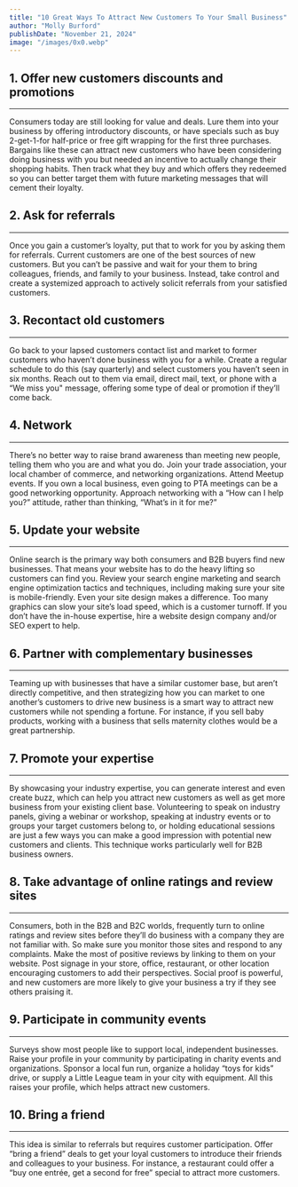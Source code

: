 ---
title: "10 Great Ways To Attract New Customers To Your Small Business"
author: "Molly Burford"
publishDate: "November 21, 2024"
image: "/images/0x0.webp"
---






**1. Offer new customers discounts and promotions**
---
---
Consumers today are still looking for value and deals. Lure them into your business by offering introductory discounts, or have specials such as buy 2-get-1-for half-price or free gift wrapping for the first three purchases. Bargains like these can attract new customers who have been considering doing business with you but needed an incentive to actually change their shopping habits. Then track what they buy and which offers they redeemed so you can better target them with future marketing messages that will cement their loyalty.

**2. Ask for referrals**
---
---

Once you gain a customer’s loyalty, put that to work for you by asking them for referrals. Current customers are one of the best sources of new customers. But you can’t be passive and wait for your them to bring colleagues, friends, and family to your business. Instead, take control and create a systemized approach to actively solicit referrals from your satisfied customers.


**3. Recontact old customers**
---
---

Go back to your lapsed customers contact list and market to former customers who haven’t done business with you for a while. Create a regular schedule to do this (say quarterly) and select customers you haven’t seen in six months. Reach out to them via email, direct mail, text, or phone with a “We miss you" message, offering some type of deal or promotion if they’ll come back.


**4. Network**
---
---

There’s no better way to raise brand awareness than meeting new people, telling them who you are and what you do. Join your trade association, your local chamber of commerce, and networking organizations. Attend Meetup events. If you own a local business, even going to PTA meetings can be a good networking opportunity. Approach networking with a “How can I help you?” attitude, rather than thinking, “What’s in it for me?”


**5. Update your website**
---
---

Online search is the primary way both consumers and B2B buyers find new businesses. That means your website has to do the heavy lifting so customers can find you. Review your search engine marketing and search engine optimization tactics and techniques, including making sure your site is mobile-friendly. Even your site design makes a difference. Too many graphics can slow your site’s load speed, which is a customer turnoff. If you don’t have the in-house expertise, hire a website design company and/or SEO expert to help.


**6. Partner with complementary businesses**
---
---

Teaming up with businesses that have a similar customer base, but aren’t directly competitive, and then strategizing how you can market to one another’s customers to drive new business is a smart way to attract new customers while not spending a fortune. For instance, if you sell baby products, working with a business that sells maternity clothes would be a great partnership.


**7. Promote your expertise**
---
---

By showcasing your industry expertise, you can generate interest and even create buzz, which can help you attract new customers as well as get more business from your existing client base. Volunteering to speak on industry panels, giving a webinar or workshop, speaking at industry events or to groups your target customers belong to, or holding educational sessions are just a few ways you can make a good impression with potential new customers and clients. This technique works particularly well for B2B business owners.


**8. Take advantage of online ratings and review sites**
---
---

Consumers, both in the B2B and B2C worlds, frequently turn to online ratings and review sites before they’ll do business with a company they are not familiar with. So make sure you monitor those sites and respond to any complaints. Make the most of positive reviews by linking to them on your website. Post signage in your store, office, restaurant, or other location encouraging customers to add their perspectives. Social proof is powerful, and new customers are more likely to give your business a try if they see others praising it.


**9. Participate in community events**
---
---

Surveys show most people like to support local, independent businesses. Raise your profile in your community by participating in charity events and organizations. Sponsor a local fun run, organize a holiday “toys for kids” drive, or supply a Little League team in your city with equipment. All this raises your profile, which helps attract new customers.


**10. Bring a friend**
---
---

This idea is similar to referrals but requires customer participation. Offer “bring a friend” deals to get your loyal customers to introduce their friends and colleagues to your business. For instance, a restaurant could offer a “buy one entrée, get a second for free” special to attract more customers.


